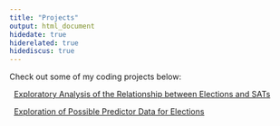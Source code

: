 ```yaml
---
title: "Projects"
output: html_document
hidedate: true
hiderelated: true
hidediscus: true
---
```


Check out some of my coding projects below:


<i class="fa fa-signal"></i> &nbsp; [Exploratory Analysis of the Relationship between Elections and SATs](/project/project1/)

<i class="fa fa-line-chart"></i> &nbsp; [Exploration of Possible Predictor Data for Elections](/project/project2/)

<!--
<i class="fa fa-pie-chart"></i> 
<i class="fa fa-tasks"></i> 
-->

